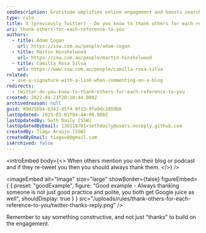 ```yaml
---
seoDescription: Gratitude amplifies online engagement and boosts search visibility when others mention or re-tweet you.
type: rule
title: X (previously Twitter) - Do you know to thank others for each reference to you?
uri: thank-others-for-each-reference-to-you
authors:
  - title: Adam Cogan
    url: https://ssw.com.au/people/adam-cogan
  - title: Martin Hinshelwood
    url: https://ssw.com.au/people/martin-hinshelwood
  - title: Camilla Rosa Silva
    url: https://www.ssw.com.au/people/camilla-rosa-silva
related:
  - use-a-signature-with-a-link-when-commenting-on-a-blog
redirects:
  - twitter-do-you-know-to-thank-others-for-each-reference-to-you
created: 2022-04-21T20:20:44.000Z
archivedreason: null
guid: 89d25bb4-b341-45f4-9f13-9fa9dc2859b8
lastUpdated: 2025-03-01T04:44:00.000Z
lastUpdatedBy: Seth Daily [SSW]
lastUpdatedByEmail: 130118701+sethdaily@users.noreply.github.com
createdBy: Tiago Araújo [SSW]
createdByEmail: tiagov8@gmail.com
isArchived: false
---
```


<introEmbed
  body={<>
When others mention you on their blog or podcast and if they re-tweet you then you should always thank them.
  </>}
/>

<imageEmbed
  alt="Image"
  size="large"
  showBorder={false}
  figureEmbed={ {
    preset: "goodExample",
    figure: "Good example - Always thanking someone is not just good practice and polite, you both get Google juice as well",
    shouldDisplay: true
  } }
  src="/uploads/rules/thank-others-for-each-reference-to-you/twitter-thanks-reply.png"
/>


Remember to say something constructive, and not just "thanks" to build on the engagement.
